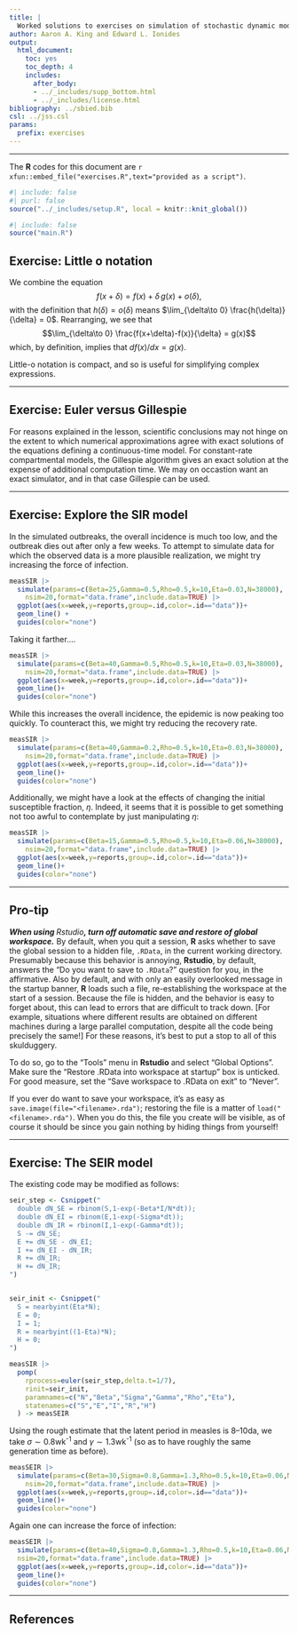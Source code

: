 ```yaml
---
title: |
  Worked solutions to exercises on simulation of stochastic dynamic models
author: Aaron A. King and Edward L. Ionides
output:
  html_document:
    toc: yes
    toc_depth: 4
    includes:
      after_body:
      - ../_includes/supp_bottom.html
      - ../_includes/license.html
bibliography: ../sbied.bib
csl: ../jss.csl
params:
  prefix: exercises
---
```


--------------------

The **R** codes for this document are `r xfun::embed_file("exercises.R",text="provided as a script")`.

```r
#| include: false
#| purl: false
source("../_includes/setup.R", local = knitr::knit_global())
```

```r
#| include: false
source("main.R")
```

## Exercise: Little o notation

We combine the equation 
$$f(x+\delta)=f(x)+\delta\,g(x)+o(\delta),$$
with the definition that $h(\delta)=o(\delta)$ means $\lim_{\delta\to 0} \frac{h(\delta)}{\delta} = 0$.
Rearranging, we see that
$$\lim_{\delta\to 0} \frac{f(x+\delta)-f(x)}{\delta} = g(x)$$
which, by definition, implies that $df(x)/dx = g(x)$.

Little-o notation is compact, and so is useful for simplifying complex expressions.

--------------

## Exercise: Euler versus Gillespie

For reasons explained in the lesson, scientific conclusions may not hinge on the extent to which numerical approximations agree with exact solutions of the equations defining a continuous-time model.
For constant-rate compartmental models, the Gillespie algorithm gives an exact solution at the expense of additional computation time.
We may on occastion want an exact simulator, and in that case Gillespie can be used.

-------------

## Exercise: Explore the SIR model

In the simulated outbreaks, the overall incidence is much too low, and the outbreak dies out after only a few weeks. 
To attempt to simulate data for which the observed data is a more plausible realization, we might try increasing the force of infection.

```r
measSIR |>
  simulate(params=c(Beta=25,Gamma=0.5,Rho=0.5,k=10,Eta=0.03,N=38000),
    nsim=20,format="data.frame",include.data=TRUE) |>
  ggplot(aes(x=week,y=reports,group=.id,color=.id=="data"))+
  geom_line() +
  guides(color="none")
```

Taking it farther....

```r
measSIR |>
  simulate(params=c(Beta=40,Gamma=0.5,Rho=0.5,k=10,Eta=0.03,N=38000),
    nsim=20,format="data.frame",include.data=TRUE) |>
  ggplot(aes(x=week,y=reports,group=.id,color=.id=="data"))+
  geom_line()+
  guides(color="none")
```

While this increases the overall incidence, the epidemic is now peaking too quickly.
To counteract this, we might try reducing the recovery rate.

```r
measSIR |>
  simulate(params=c(Beta=40,Gamma=0.2,Rho=0.5,k=10,Eta=0.03,N=38000),
    nsim=20,format="data.frame",include.data=TRUE) |>
  ggplot(aes(x=week,y=reports,group=.id,color=.id=="data"))+
  geom_line()+
  guides(color="none")
```

Additionally, we might have a look at the effects of changing the initial susceptible fraction, $\eta$.
Indeed, it seems that it is possible to get something not too awful to contemplate by just manipulating $\eta$:

```r
measSIR |>
  simulate(params=c(Beta=15,Gamma=0.5,Rho=0.5,k=10,Eta=0.06,N=38000),
    nsim=20,format="data.frame",include.data=TRUE) |>
  ggplot(aes(x=week,y=reports,group=.id,color=.id=="data"))+
  geom_line()+
  guides(color="none")
```


-------------

## Pro-tip

***When using **Rstudio**, turn off automatic save and restore of global workspace.***
By default, when you quit a session, **R** asks whether to save the global session to a hidden file, `.RData`, in the current working directory.
Presumably because this behavior is annoying, **Rstudio**, by default, answers the "Do you want to save to `.RData`?" question for you, in the affirmative.
Also by default, and with only an easily overlooked message in the startup banner, **R** loads such a file, re-establishing the workspace at the start of a session.
Because the file is hidden, and the behavior is easy to forget about, this can lead to errors that are difficult to track down.
[For example, situations where different results are obtained on different machines during a large parallel computation, despite all the code being precisely the same!]
For these reasons, it's best to put a stop to all of this skulduggery.

To do so, go to the "Tools" menu in **Rstudio** and select "Global Options".
Make sure the "Restore .RData into workspace at startup" box is unticked.
For good measure, set the "Save workspace to .RData on exit" to "Never".

If you ever do want to save your workspace, it's as easy as `save.image(file="<filename>.rda")`;
restoring the file is a matter of `load("<filename>.rda")`.
When you do this, the file you create will be visible, as of course it should be since you gain nothing by hiding things from yourself!

------------------------------

## Exercise: The SEIR model

The existing code may be modified as follows:

```r
seir_step <- Csnippet("
  double dN_SE = rbinom(S,1-exp(-Beta*I/N*dt));
  double dN_EI = rbinom(E,1-exp(-Sigma*dt));
  double dN_IR = rbinom(I,1-exp(-Gamma*dt));
  S -= dN_SE;
  E += dN_SE - dN_EI;
  I += dN_EI - dN_IR;
  R += dN_IR;
  H += dN_IR;
")


seir_init <- Csnippet("
  S = nearbyint(Eta*N);
  E = 0;
  I = 1;
  R = nearbyint((1-Eta)*N);
  H = 0;
")

measSIR |>
  pomp(
    rprocess=euler(seir_step,delta.t=1/7),
    rinit=seir_init,
    paramnames=c("N","Beta","Sigma","Gamma","Rho","Eta"),
    statenames=c("S","E","I","R","H")
  ) -> measSEIR
```

Using the rough estimate that the latent period in measles is 8--10da, we take $\sigma\sim 0.8$wk^-1^ and $\gamma\sim 1.3$wk^-1^ (so as to have roughly the same generation time as before).

```r
measSEIR |>
  simulate(params=c(Beta=30,Sigma=0.8,Gamma=1.3,Rho=0.5,k=10,Eta=0.06,N=38000),
    nsim=20,format="data.frame",include.data=TRUE) |>
  ggplot(aes(x=week,y=reports,group=.id,color=.id=="data"))+
  geom_line()+
  guides(color="none")
```

Again one can increase the force of infection: 

```r
measSEIR |> 
  simulate(params=c(Beta=40,Sigma=0.8,Gamma=1.3,Rho=0.5,k=10,Eta=0.06,N=38000),
  nsim=20,format="data.frame",include.data=TRUE) |>
  ggplot(aes(x=week,y=reports,group=.id,color=.id=="data"))+
  geom_line()+
  guides(color="none")
```

----------------------------

## References
